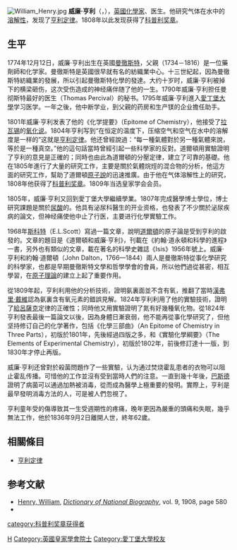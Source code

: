 [[File:William_Henry.jpg|thumb]]
'''威廉·亨利'''（{{lang-en|'''William Henry'''}}，{{bd|1775年|12月2日|1836年|9月2日}}），[[英國|英國]][[化學家|化學家]]、医生。他研究气体在水中的[[溶解性|溶解性]]，发现了[[亨利定律|亨利定律]]。1808年以此发现获得了[[科普利獎章|科普利奖章]]。

== 生平 ==
1774年12月12日，威廉·亨利出生在英國[[曼徹斯特|曼徹斯特]]，父親{{link-en|湯瑪士·亨利|Thomas Henry}}（1734－1816）是一位藥劑師和化学家。曼徹斯特是英國很早就有名的紡織業中心。十三世紀起，因為曼徹斯特紡織業的發展，所以引起曼徹斯特化學的發達。大约十岁时，威廉·亨利被掉下的横梁砸伤，这次受伤造成的神经痛伴随了他的一生。1790年威廉·亨利担任曼彻斯特最好的医生{{link-en|托馬斯·珀西瓦爾|Thomas Percival}}（Thomas Percival）的秘书。1795年威廉·亨利進入[[愛丁堡大學|愛丁堡大學]]学习医学。一年之後，他中断学业，到父親的药房和生产镁的企业擔任助手。

1801年威廉·亨利发表了他的《化学提要》（Epitome of Chemistry），他接受了[[拉瓦锡|拉瓦锡]]的[[氧化说|氧化说]]。1804年亨利写到“在恒定的温度下，压缩空气和空气在水中的溶解度是一样的”这就是[[亨利定律|亨利定律]]。他还曾經說過：“每一種氣體對於另一種氣體來說，等於是一種真空。”他的這句話當時曾經引起一些科學家的反對。道爾頓用實驗證明了亨利的意見是正確的；同時也由此為道爾頓的分壓定律，建立了可靠的基礎。他在1805年進行了大量的研究工作，主要是關於氣體烷烴的混合物的分析，他這方面的研究工作，幫助了道爾頓[[原子說|原子說]]的迅速推廣。由于他在气体溶解性上的研究，1808年他获得了[[科普利奖章|科普利奖章]]。1809年当选皇家学会会员。

1805年，威廉·亨利又回到愛丁堡大學繼續學業。1807年完成醫學博士學位，博士研究課題是關於[[尿酸|尿酸]]的。他具有泌尿科醫生的开业资格，也發表了不少關於泌尿疾病的論文，但神经痛使他中止了行医，主要进行化學實驗工作。

1968年[[斯科特|斯科特]]（E.L.Scott）寫過一篇文章，說明[[道爾頓|道爾頓]]的原子論是受到亨利的啟發的。文章的題目是《道爾頓和威廉·亨利》，刊載在《約翰·道永頓和科學的進程》一書，另外也有類似的文章，載在著名的科學史雜誌《Isis》1956年號上。威廉·亨利和約翰·道爾頓（John Dalton，1766—1844）兩人是曼徹斯特從事化學研究的科學家，也都是早期曼徹斯特文學和哲學學會的會員，所以他們過從甚密，相互學習，在[[原子理論|原子理論]]的建立上起了重要作用。

從1809年起，亨利利用他的分析技術，證明氨裏面並不含有氧，推翻了當時[[漢弗里·戴維|漢弗里·戴維]]認為氨裏含有氧元素的錯誤見解。1824年亨利利用了他的實驗技術，證明了[[給呂薩克|給呂薩克]]定律的正確性；同時他又用實驗證明了氮有好幾種氧化物。從1824年亨利發表最後一篇論文以後，因為身體日漸衰弱，他不能再從事化學研究了，但他坚持修订自己的化学著作，包括《化學三部曲》（An Epitome of Chemistry in Three Parts），初版於1801年，先後經過四版之多，和《實驗化學綱要》（The Elements of ExperimentaI Chemistry），初版於1802年，前後修訂達十一版，到1830年才停止再版。

威廉·亨利还曾對於殺菌問題作了一些實驗，认为通过焚烧霍乱患者的衣物可以阻止霍乱传播。可惜他的工作並沒有受到當時人們的注意。一直到幾十年後，[[巴斯德|巴斯德]]證明了病菌可以通過加熱被消毒，從而成為醫學上極重要的發明。實際上，亨利是最早發明消毒方法的人，可是被人們忽視了。

亨利童年受的傷導致其一生受週期性的疼痛，晚年更因為嚴重的頭痛和失眠，幾乎無法工作，他於1836年9月2日離開人世，終年62歲。

== 相關條目 ==
* [[亨利定律|亨利定律]]

==参考文献==
{{DEFAULTSORT: Henry, William}}
*[http://books.google.com/books?id=0Cg8AAAAIAAJ&pg=PA580 Henry, William], ''[[Dictionary_of_National_Biography|Dictionary of National Biography]]'', vol. 9, 1908, page 580
*{{cite web|url=http://www.thornber.net/cheshire/ideasmen/henry.html|title=Thomas Henry, FRS and his son William Henry, MD, FRS, GS|first=Craig|last=Thornber|accessdate=2012-09-05|archive-date=2012-10-03|archive-url=https://www.webcitation.org/6B7yZIlwd?url=http://www.thornber.net/cheshire/ideasmen/henry.html|dead-url=no}}

{{1801年至1850年科普利奖章获得者}}
{{Authority control}}
[[Category:英國化學家|H]]
[[Category:英國皇家學會院士|Category:英國皇家學會院士]]
[[category:科普利奖章获得者|category:科普利奖章获得者]]
[[Category:愛丁堡大學校友|Category:愛丁堡大學校友]]